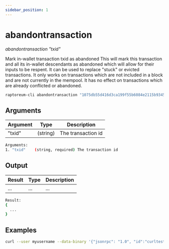 ```yaml
---
sidebar_position: 1
---
```


# abandontransaction

*abandontransaction "txid"*

Mark in-wallet transaction txid as abandoned
This will mark this transaction and all its in-wallet descendants as abandoned which will allow
for their inputs to be respent.  It can be used to replace "stuck" or evicted transactions.
It only works on transactions which are not included in a block and are not currently in the mempool.
It has no effect on transactions which are already conflicted or abandoned.


```bash
raptoreum-cli abandontransaction "1075db55d416d3ca199f55b6084e2115b9345e16c5cf302fc80e9d5fbf5d48d"
```

## Arguments

| Argument | Type | Description |
|--|--|--|
| "txid" | (string) | The transaction id |

```bash
Arguments:
1. "txid"    (string, required) The transaction id
```

## Output

| Result | Type | Description |
|--|--|--|
| ... | ... | ... |

```bash
Result:
{
  ...
}
```


## Examples

```bash
curl --user myusername --data-binary '{"jsonrpc": "1.0", "id":"curltest", "method": "abandontransaction", "params": ["1075db55d416d3ca199f55b6084e2115b9345e16c5cf302fc80e9d5fbf5d48d"] }' -H 'content-type: text/plain;' http://127.0.0.1:9998/
```

